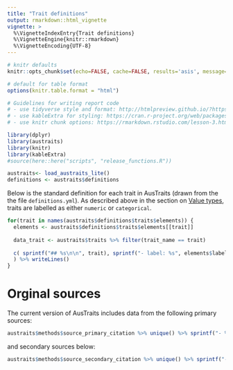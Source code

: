```yaml
---
title: "Trait definitions"
output: rmarkdown::html_vignette
vignette: >
  %\VignetteIndexEntry{Trait definitions}
  %\VignetteEngine{knitr::rmarkdown}
  %\VignetteEncoding{UTF-8}
--- 
```



```r
# knitr defaults
knitr::opts_chunk$set(echo=FALSE, cache=FALSE, results='asis', message=FALSE, warning=FALSE)

# default for table format
options(knitr.table.format = "html")

# Guidelines for writing report code
# - use tidyverse style and format: http://htmlpreview.github.io/?https://github.com/nicercode/2018_BEES_regression/blob/master/tidyverse.html
# - use kableExtra for styling: https://cran.r-project.org/web/packages/kableExtra/vignettes/awesome_table_in_html.html
# - use knitr chunk options: https://rmarkdown.rstudio.com/lesson-3.html

```

```r
library(dplyr)
library(austraits)
library(knitr)
library(kableExtra)
#source(here::here("scripts", "release_functions.R"))

austraits<- load_austraits_lite()
definitions <- austraits$definitions
```

Below is the standard definition for each trait in AusTraits (drawn from the the file `definitions.yml`). As described above in the section on [Value types](#value_types), traits are labelled as either `numeric` or `categorical`.


```r
for(trait in names(austraits$definitions$traits$elements)) {
  elements <- austraits$definitions$traits$elements[[trait]]
  
  data_trait <- austraits$traits %>% filter(trait_name == trait)
  
  c( sprintf("## %s\n\n", trait), sprintf("- label: %s", elements$label ), sprintf("- description: %s", elements$description ), sprintf("- number of records: %s", data_trait %>% nrow() ), sprintf("- number of studies: %s", data_trait %>% pull(dataset_id) %>% unique() %>% length() ), sprintf("- type: %s%s", elements$type,   ifelse(elements$type == "numeric",        sprintf("\n- units: %s", elements$units), "")), ifelse(elements$type == "numeric",        sprintf("- allowable range: %s - %s %s", elements$values$minimum,         elements$values$maximum, elements$units),      sprintf("- allowable values:\n%s\n",                paste0("    - *",elements$values %>% names(), "*: ", elements$values %>% unlist(), collapse="\n"))), ""
  ) %>% writeLines()
}
```

# Orginal sources

The current version of AusTraits includes data from the following primary sources:

```r
austraits$methods$source_primary_citation %>% unique() %>% sprintf("- %s", .) %>% writeLines()
```

and secondary sources below: 

```r
austraits$methods$source_secondary_citation %>% unique() %>% sprintf("- %s", .) %>% writeLines()
```
 
 
